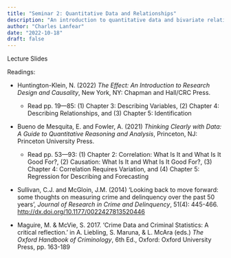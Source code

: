 ```yaml
---
title: "Seminar 2: Quantitative Data and Relationships"
description: "An introduction to quantitative data and bivariate relationships: correlations and regression"
author: "Charles Lanfear"
date: "2022-10-18"
draft: false
---
```


Lecture Slides

Readings:

* Huntington-Klein, N. (2022) *The Effect: An Introduction to Research Design and Causality*, New York, NY: Chapman and Hall/CRC Press. 
   * Read pp. 19—85: (1) Chapter 3: Describing Variables, (2) Chapter 4: Describing Relationships, and (3) Chapter 5: Identification

* Bueno de Mesquita, E. and Fowler, A. (2021) *Thinking Clearly with Data: A Guide to Quantitative Reasoning and Analysis*, Princeton, NJ: Princeton University Press.
   * Read pp. 53—93: (1) Chapter 2: Correlation: What Is It and What Is It Good For?, (2) Causation: What Is It and What Is It Good For?, (3) Chapter 4: Correlation Requires Variation, and (4) Chapter 5: Regression for Describing and Forecasting

* Sullivan, C.J. and McGloin, J.M. (2014) ‘Looking back to move forward: some thoughts on measuring crime and delinquency over the past 50 years’, *Journal of Research in Crime and Delinquency*, 51(4): 445-466. [http://dx.doi.org/10.1177/0022427813520446]()

* Maguire, M. & McVie, S. 2017. ‘Crime Data and Criminal Statistics: A critical reflection.’ in A. Liebling, S. Maruna, & L. McAra (eds.) *The Oxford Handbook of Criminology*, 6th Ed., Oxford: Oxford University Press, pp. 163-189
